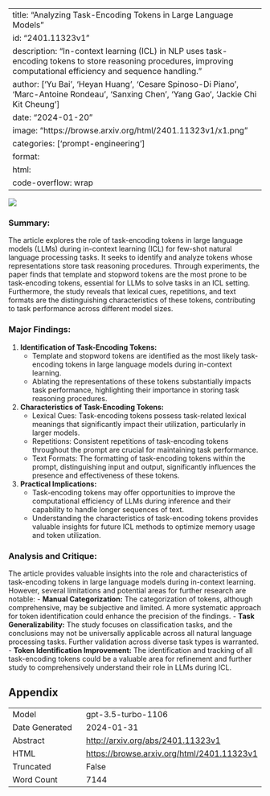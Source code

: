 
---
title: "Analyzing Task-Encoding Tokens in Large Language Models"
id: "2401.11323v1"
description: "In-context learning (ICL) in NLP uses task-encoding tokens to store reasoning procedures, improving computational efficiency and sequence handling."
author: ['Yu Bai', 'Heyan Huang', 'Cesare Spinoso-Di Piano', 'Marc-Antoine Rondeau', 'Sanxing Chen', 'Yang Gao', 'Jackie Chi Kit Cheung']
date: "2024-01-20"
image: "https://browse.arxiv.org/html/2401.11323v1/x1.png"
categories: ['prompt-engineering']
format:
  html:
    code-overflow: wrap
---

![](https://browse.arxiv.org/html/2401.11323v1/x1.png)

### **Summary:**
The article explores the role of task-encoding tokens in large language models (LLMs) during in-context learning (ICL) for few-shot natural language processing tasks. It seeks to identify and analyze tokens whose representations store task reasoning procedures. Through experiments, the paper finds that template and stopword tokens are the most prone to be task-encoding tokens, essential for LLMs to solve tasks in an ICL setting. Furthermore, the study reveals that lexical cues, repetitions, and text formats are the distinguishing characteristics of these tokens, contributing to task performance across different model sizes.

### **Major Findings:**
1. **Identification of Task-Encoding Tokens:**
   - Template and stopword tokens are identified as the most likely task-encoding tokens in large language models during in-context learning.
   - Ablating the representations of these tokens substantially impacts task performance, highlighting their importance in storing task reasoning procedures.
  
2. **Characteristics of Task-Encoding Tokens:**
   - Lexical Cues: Task-encoding tokens possess task-related lexical meanings that significantly impact their utilization, particularly in larger models.
   - Repetitions: Consistent repetitions of task-encoding tokens throughout the prompt are crucial for maintaining task performance.
   - Text Formats: The formatting of task-encoding tokens within the prompt, distinguishing input and output, significantly influences the presence and effectiveness of these tokens.

3. **Practical Implications:**
   - Task-encoding tokens may offer opportunities to improve the computational efficiency of LLMs during inference and their capability to handle longer sequences of text.
   - Understanding the characteristics of task-encoding tokens provides valuable insights for future ICL methods to optimize memory usage and token utilization.

### **Analysis and Critique:**
The article provides valuable insights into the role and characteristics of task-encoding tokens in large language models during in-context learning. However, several limitations and potential areas for further research are notable:
- **Manual Categorization:** The categorization of tokens, although comprehensive, may be subjective and limited. A more systematic approach for token identification could enhance the precision of the findings.
- **Task Generalizability:** The study focuses on classification tasks, and the conclusions may not be universally applicable across all natural language processing tasks. Further validation across diverse task types is warranted.
- **Token Identification Improvement:** The identification and tracking of all task-encoding tokens could be a valuable area for refinement and further study to comprehensively understand their role in LLMs during ICL.

## Appendix

|          |          |
|----------|----------|
| Model     | gpt-3.5-turbo-1106       |
| Date Generated     | 2024-01-31       |
| Abstract | [http://arxiv.org/abs/2401.11323v1](http://arxiv.org/abs/2401.11323v1)        |
| HTML     | [https://browse.arxiv.org/html/2401.11323v1](https://browse.arxiv.org/html/2401.11323v1)       |
| Truncated       | False       |
| Word Count       | 7144       |